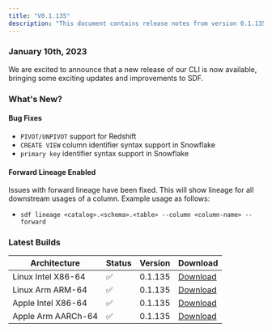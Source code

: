 ```yaml
---
title: "V0.1.135"
description: "This document contains release notes from version 0.1.135 of SDF."
---
```

### January 10th, 2023

We are excited to announce that a new release of our CLI is now available, bringing some exciting updates and improvements to SDF.

### What's New?

#### Bug Fixes

- `PIVOT/UNPIVOT` support for Redshift
- `CREATE VIEW` column identifier syntax support in Snowflake
- `primary key` identifier syntax support in Snowflake

#### Forward Lineage Enabled

Issues with forward lineage have been fixed. This will show lineage for all downstream usages of a column. Example usage as follows: 

- `sdf lineage <catalog>.<schema>.<table> --column <column-name> --forward`

### Latest Builds

| Architecture           | Status | Version | Download |
| ---------------------- | ------ | ------- | -------- |
| Linux Intel X86-64     |   ✅   | 0.1.135  | [Download](https://cdn.sdf.com/releases/download/sdf-v0.1.135-x86_64-unknown-linux-musl.tar.gz) |
| Linux Arm ARM-64       |   ✅   | 0.1.135  | [Download](https://cdn.sdf.com/releases/download/sdf-v0.1.135-arm-unknown-linux-gnueabihf.tar.gz) |
| Apple Intel X86-64     |   ✅   | 0.1.135  | [Download](https://cdn.sdf.com/releases/download/sdf-v0.1.135-x86_64-apple-darwin.tar.gz) |
| Apple Arm AARCh-64     |   ✅   | 0.1.135  | [Download](https://cdn.sdf.com/releases/download/sdf-v0.1.135-aarch64-apple-darwin.tar.gz) |
